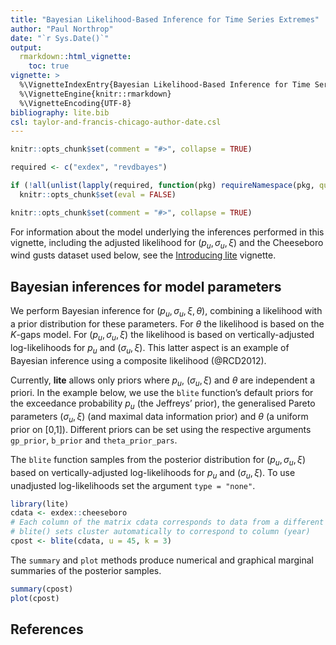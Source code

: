 ```yaml
---
title: "Bayesian Likelihood-Based Inference for Time Series Extremes"
author: "Paul Northrop"
date: "`r Sys.Date()`"
output: 
  rmarkdown::html_vignette:
    toc: true
vignette: >
  %\VignetteIndexEntry{Bayesian Likelihood-Based Inference for Time Series Extremes}
  %\VignetteEngine{knitr::rmarkdown}
  %\VignetteEncoding{UTF-8}
bibliography: lite.bib
csl: taylor-and-francis-chicago-author-date.csl
---
```


```r
knitr::opts_chunk$set(comment = "#>", collapse = TRUE)

required <- c("exdex", "revdbayes")

if (!all(unlist(lapply(required, function(pkg) requireNamespace(pkg, quietly = TRUE)))))
  knitr::opts_chunk$set(eval = FALSE)
```

```r
knitr::opts_chunk$set(comment = "#>", collapse = TRUE)
```

For information about the model underlying the inferences performed in this vignette, including the adjusted likelihood for $(p_u, \sigma_u, \xi)$ and the Cheeseboro wind gusts dataset used below, see the [Introducing lite](introduction-to-lite.html) vignette. 

## Bayesian inferences for model parameters

We perform Bayesian inference for $(p_u, \sigma_u, \xi, \theta)$, combining a likelihood with a prior distribution for these parameters. For $\theta$ the likelihood is based on the $K$-gaps model. For $(p_u, \sigma_u, \xi)$ the likelihood is based on vertically-adjusted log-likelihoods for $p_u$ and  $(\sigma_u, \xi)$.  This latter aspect is an example of Bayesian inference using a composite likelihood (@RCD2012).  

Currently, **lite** allows only priors where $p_u$, $(\sigma_u, \xi$) and $\theta$ are independent a priori.  In the example below, we use the `blite` function's default priors for the exceedance probability $p_u$ (the Jeffreys' prior), the generalised Pareto parameters $(\sigma_u, \xi)$ (and maximal data information prior) and $\theta$ (a uniform prior on [0,1]).  Different priors can be set using the respective arguments `gp_prior`, `b_prior` and `theta_prior_pars`.

The `blite` function samples from the posterior distribution for $(p_u, \sigma_u, \xi)$ based on vertically-adjusted log-likelihoods for $p_u$ and $(\sigma_u, \xi)$.  To use unadjusted log-likelihoods set the argument `type = "none"`.

```r
library(lite)
cdata <- exdex::cheeseboro
# Each column of the matrix cdata corresponds to data from a different year
# blite() sets cluster automatically to correspond to column (year)
cpost <- blite(cdata, u = 45, k = 3)
```

The `summary` and `plot` methods produce numerical and graphical marginal summaries of the posterior samples.

```r
summary(cpost)
plot(cpost)
```


## References

<script type="text/x-mathjax-config">
   MathJax.Hub.Config({  "HTML-CSS": { minScaleAdjust: 125, availableFonts: [] }  });
</script>
